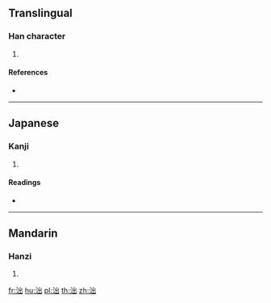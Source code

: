 {{character info/new}}
==Translingual==

===Han character===
{{Han char|rn=85|rad=水|as=05|sn=8|four=32177|canj=EUU|ids=⿰氵出}}

# {{defn|Han|sort=水05}}

====References====
* {{Han ref|kx=0616.030|dkj=17282|dj=1009.170|hdz=31597.040|uh=6CCF|ud=27855|bh=CD4D|bd=52557}}

----

==Japanese==

===Kanji===
{{ja-kanji|grade=|rs=水05}}

# {{defn|lang=ja|sort=水05}}

====Readings====
* {{ja-readings|on=[[ちゅつ]] (chutsu), [[こつ]] (kotsu), [[こち]] (kochi)|kun=}}

----

==Mandarin==

===Hanzi===
{{cmn-hanzi|pin=[[zhú]] ([[zhu2]])|wg=chu<sup>2</sup>}}

# {{defn|lang=cmn|sort=水05}}

[[fr:泏]]
[[hu:泏]]
[[pl:泏]]
[[th:泏]]
[[zh:泏]]